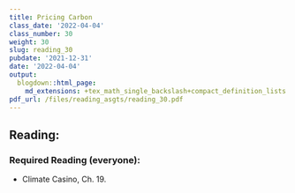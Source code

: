 ```yaml
---
title: Pricing Carbon
class_date: '2022-04-04'
class_number: 30
weight: 30
slug: reading_30
pubdate: '2021-12-31'
date: '2022-04-04'
output:
  blogdown::html_page:
    md_extensions: +tex_math_single_backslash+compact_definition_lists
pdf_url: /files/reading_asgts/reading_30.pdf
---
```

## Reading:

### Required Reading (everyone):

* Climate Casino, Ch. 19.

